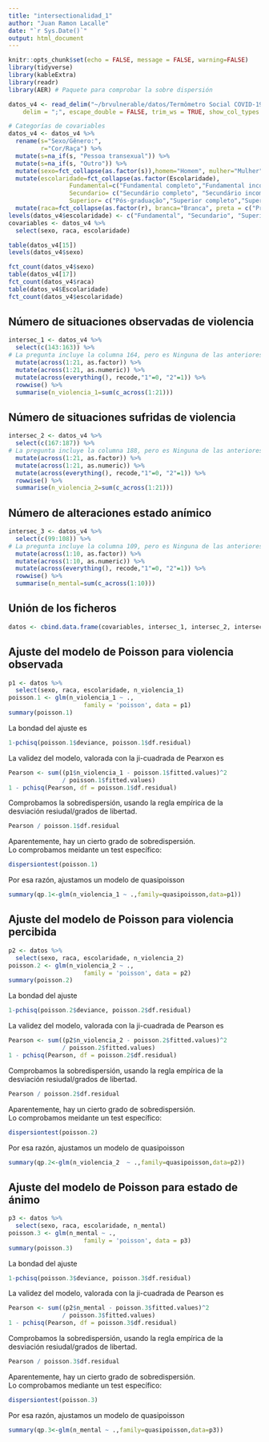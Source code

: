 ```yaml
---
title: "intersectionalidad_1"
author: "Juan Ramon Lacalle"
date: "`r Sys.Date()`"
output: html_document
---
```


```r
knitr::opts_chunk$set(echo = FALSE, message = FALSE, warning=FALSE)
library(tidyverse)
library(kableExtra)
library(readr)
library(AER) # Paquete para comprobar la sobre dispersión
```


```r
datos_v4 <- read_delim("~/brvulnerable/datos/Termômetro Social COVID-19_Versão 4.0.csv", 
    delim = ";", escape_double = FALSE, trim_ws = TRUE, show_col_types = F)

# Categorías de covariables
datos_v4 <- datos_v4 %>% 
  rename(s="Sexo/Gênero:",
         r="Cor/Raça") %>% 
  mutate(s=na_if(s, "Pessoa transexual")) %>% 
  mutate(s=na_if(s, "Outro")) %>%
  mutate(sexo=fct_collapse(as.factor(s)),homem="Homem", mulher="Mulher") %>% 
  mutate(escolaridade=fct_collapse(as.factor(Escolaridade),
                 Fundamental=c("Fundamental completo","Fundamental incompleto","Sem escolaridade"),
                 Secundario= c("Secundário completo", "Secundário incompleto"),
                 Superior= c("Pós-graduação","Superior completo","Superior incompleto"))) %>% 
  mutate(raca=fct_collapse(as.factor(r), branca="Branca", preta = c("Preta/Parda","Amarela","Indígena","Sem declaração")))
levels(datos_v4$escolaridade) <- c("Fundamental", "Secundario", "Superior")
covariables <- datos_v4 %>% 
  select(sexo, raca, escolaridade)
```


```r
table(datos_v4[15])
levels(datos_v4$sexo)

fct_count(datos_v4$sexo)
table(datos_v4[17])
fct_count(datos_v4$raca)
table(datos_v4$Escolaridade)
fct_count(datos_v4$escolaridade)
```

## Número de situaciones observadas de violencia

```r
intersec_1 <- datos_v4 %>% 
  select(c(143:163)) %>% 
# La pregunta incluye la columna 164, pero es Ninguna de las anteriores
  mutate(across(1:21, as.factor)) %>% 
  mutate(across(1:21, as.numeric)) %>% 
  mutate(across(everything(), recode,"1"=0, "2"=1)) %>% 
  rowwise() %>% 
  summarise(n_violencia_1=sum(c_across(1:21)))
```

## Número de situaciones sufridas de violencia

```r
intersec_2 <- datos_v4 %>% 
  select(c(167:187)) %>% 
# La pregunta incluye la columna 188, pero es Ninguna de las anteriores
  mutate(across(1:21, as.factor)) %>% 
  mutate(across(1:21, as.numeric)) %>% 
  mutate(across(everything(), recode,"1"=0, "2"=1)) %>% 
  rowwise() %>% 
  summarise(n_violencia_2=sum(c_across(1:21)))
```

## Número de alteraciones estado anímico

```r
intersec_3 <- datos_v4 %>% 
  select(c(99:108)) %>% 
# La pregunta incluye la columna 109, pero es Ninguna de las anteriores
  mutate(across(1:10, as.factor)) %>% 
  mutate(across(1:10, as.numeric)) %>% 
  mutate(across(everything(), recode,"1"=0, "2"=1)) %>% 
  rowwise() %>% 
  summarise(n_mental=sum(c_across(1:10)))
```

## Unión de los ficheros

```r
datos <- cbind.data.frame(covariables, intersec_1, intersec_2, intersec_3)
```


## Ajuste del modelo de Poisson para violencia observada

```r
p1 <- datos %>% 
  select(sexo, raca, escolaridade, n_violencia_1) 
poisson.1 <- glm(n_violencia_1 ~ .,
                     family = 'poisson', data = p1)
summary(poisson.1)
```

La bondad del ajuste es 
```r
1-pchisq(poisson.1$deviance, poisson.1$df.residual)
```

La validez del modelo, valorada con la ji-cuadrada de Pearxon es
```r
Pearson <- sum((p1$n_violencia_1 - poisson.1$fitted.values)^2 
               / poisson.1$fitted.values)
1 - pchisq(Pearson, df = poisson.1$df.residual)
```

Comprobamos la sobredispersión, usando la regla empírica de la desviación resiudal/grados de libertad.

```r
Pearson / poisson.1$df.residual
```

Aparentemente, hay un cierto grado de sobredispersión.  
Lo comprobamos meidante un test específico:
```r
dispersiontest(poisson.1)
```

Por esa razón, ajustamos un modelo de quasipoisson
```r
summary(qp.1<-glm(n_violencia_1 ~ .,family=quasipoisson,data=p1))
```


## Ajuste del modelo de Poisson para violencia percibida

```r
p2 <- datos %>% 
  select(sexo, raca, escolaridade, n_violencia_2) 
poisson.2 <- glm(n_violencia_2 ~ .,
                     family = 'poisson', data = p2)
summary(poisson.2)
```

La bondad del ajuste

```r
1-pchisq(poisson.2$deviance, poisson.2$df.residual)
```


La validez del modelo, valorada con la ji-cuadrada de Pearson es
```r
Pearson <- sum((p2$n_violencia_2 - poisson.2$fitted.values)^2 
               / poisson.2$fitted.values)
1 - pchisq(Pearson, df = poisson.2$df.residual)
```

Comprobamos la sobredispersión, usando la regla empírica de la desviación resiudal/grados de libertad.

```r
Pearson / poisson.2$df.residual
```

Aparentemente, hay un cierto grado de sobredispersión.  
Lo comprobamos meidante un test específico:
```r
dispersiontest(poisson.2)
```

Por esa razón, ajustamos un modelo de quasipoisson
```r
summary(qp.2<-glm(n_violencia_2  ~ .,family=quasipoisson,data=p2))
```


## Ajuste del modelo de Poisson para estado de ánimo
```r
p3 <- datos %>% 
  select(sexo, raca, escolaridade, n_mental) 
poisson.3 <- glm(n_mental ~ .,
                     family = 'poisson', data = p3)
summary(poisson.3)
```

La bondad del ajuste
```r
1-pchisq(poisson.3$deviance, poisson.3$df.residual)
```

La validez del modelo, valorada con la ji-cuadrada de Pearson es
```r
Pearson <- sum((p2$n_mental - poisson.3$fitted.values)^2 
               / poisson.3$fitted.values)
1 - pchisq(Pearson, df = poisson.3$df.residual)
```

Comprobamos la sobredispersión, usando la regla empírica de la desviación resiudal/grados de libertad.

```r
Pearson / poisson.3$df.residual
```

Aparentemente, hay un cierto grado de sobredispersión.  
Lo comprobamos mediante un test específico:
```r
dispersiontest(poisson.3)
```

Por esa razón, ajustamos un modelo de quasipoisson
```r
summary(qp.3<-glm(n_mental ~ .,family=quasipoisson,data=p3))
```